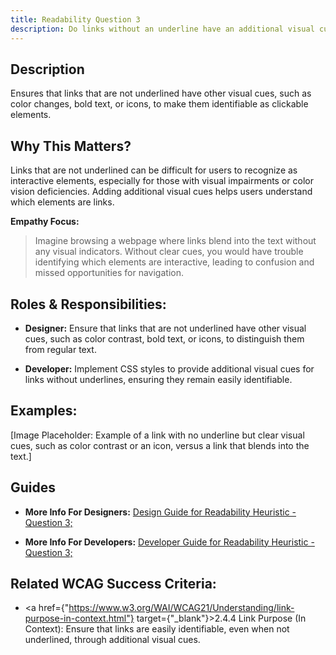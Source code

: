 ```yaml
---
title: Readability Question 3
description: Do links without an underline have an additional visual cue to identify them as links?
---
```


## Description

Ensures that links that are not underlined have other visual cues, such as color changes, bold text, or icons, to make them identifiable as clickable elements.

## Why This Matters?

Links that are not underlined can be difficult for users to recognize as interactive elements, especially for those with visual impairments or color vision deficiencies. Adding additional visual cues helps users understand which elements are links.

**Empathy Focus:**
> Imagine browsing a webpage where links blend into the text without any visual indicators. Without clear cues, you would have trouble identifying which elements are interactive, leading to confusion and missed opportunities for navigation.

## Roles & Responsibilities:

- **Designer:** Ensure that links that are not underlined have other visual cues, such as color contrast, bold text, or icons, to distinguish them from regular text.

- **Developer:** Implement CSS styles to provide additional visual cues for links without underlines, ensuring they remain easily identifiable.

## Examples:

[Image Placeholder: Example of a link with no underline but clear visual cues, such as color contrast or an icon, versus a link that blends into the text.]

## Guides

- **More Info For Designers:** <a href="/docs/design-guide/readability/question-3">Design Guide for Readability Heuristic - Question 3;</a>

- **More Info For Developers:** <a href="/docs/developer-guide/readability/question-3">Developer Guide for Readability Heuristic - Question 3;</a>

## Related WCAG Success Criteria:

- <a href={"https://www.w3.org/WAI/WCAG21/Understanding/link-purpose-in-context.html"} target={"_blank"}>2.4.4 Link Purpose (In Context)</a>: Ensure that links are easily identifiable, even when not underlined, through additional visual cues.
